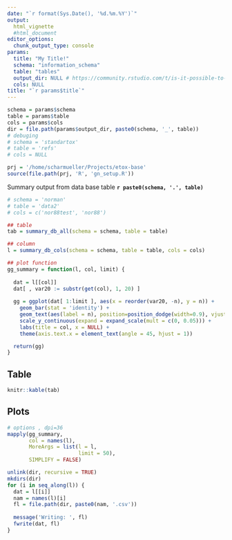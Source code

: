 ```yaml
---
date: "`r format(Sys.Date(), '%d.%m.%Y')`"
output:
  html_vignette
  #html_document
editor_options: 
  chunk_output_type: console
params:
  title: "My Title!"
  schema: "information_schema"
  table: "tables"
  output_dir: NULL # https://community.rstudio.com/t/is-it-possible-to-save-the-html-output-in-a-directory-which-is-not-the-one-where-the-rmd-file-resides/3588/6
  cols: NULL
title: "`r params$title`"
---
```


```r
schema = params$schema
table = params$table
cols = params$cols
dir = file.path(params$output_dir, paste0(schema, '_', table))
# debuging
# schema = 'standartox'
# table = 'refs'
# cols = NULL
```

```r
prj = '/home/scharmueller/Projects/etox-base'
source(file.path(prj, 'R', 'gn_setup.R'))
```

Summary output from data base table __`r paste0(schema, '.', table)`__

```r
# schema = 'norman'
# table = 'data2'
# cols = c('nor88test', 'nor88')

## table
tab = summary_db_all(schema = schema, table = table)

## column
l = summary_db_cols(schema = schema, table = table, cols = cols)
```

```r
## plot function
gg_summary = function(l, col, limit) {
  
  dat = l[[col]]
  dat[ , var20 := substr(get(col), 1, 20) ]
  
  gg = ggplot(dat[ 1:limit ], aes(x = reorder(var20, -n), y = n)) +
    geom_bar(stat = 'identity') +
    geom_text(aes(label = n), position=position_dodge(width=0.9), vjust=-0.25) +
    scale_y_continuous(expand = expand_scale(mult = c(0, 0.05))) +
    labs(title = col, x = NULL) +
    theme(axis.text.x = element_text(angle = 45, hjust = 1))

  return(gg)
}
```

## Table
```r
knitr::kable(tab)
```

## Plots
```r
# options , dpi=36
mapply(gg_summary,
       col = names(l),
       MoreArgs = list(l = l,
                       limit = 50),
       SIMPLIFY = FALSE)
```

```r
unlink(dir, recursive = TRUE)
mkdirs(dir)
for (i in seq_along(l)) {
  dat = l[[i]]
  nam = names(l)[i]
  fl = file.path(dir, paste0(nam, '.csv'))
  
  message('Writing: ', fl)
  fwrite(dat, fl)
}
```


